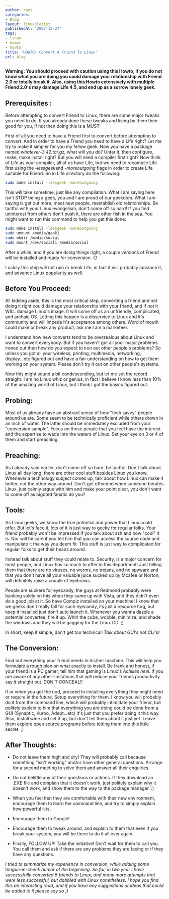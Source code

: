 ```yaml
---
author: rami
categories:
- Blog
layout: linuxologist
publishedAt: '2007-12-27'
tags:
- linux
- humor
- howto
title: 'HOWTO: Convert A Friend To Linux'
url: blog
---
```


**Warning: You should proceed with caution using this Howto, if you do not know what you are doing you could damage your relationship with Friend 2.0 or totally break it. Also, using this Howto extensively with multiple Friend 2.0's may damage Life 4.5, and end up as a sorrow lonely geek.**

## Prerequisites :

Before attempting to convert Friend to Linux, there are some major tweaks you need to do. If you already done these tweaks and living by them then good for you, if not then doing this is a MUST:

First of all you need to have a Friend first to convert before attempting to convert. And in order to have a Friend you need to have a Life right? Let me try to make it simpler for you my fellow geek: Now you have a package named *whatever-3.42.tar.gz,* what will you do? Untar it, then configure, make, make install right? But you will need a compiler first right? Now think of Life as your compiler, all of us have Life, but we need to recompile Life first using the *-lessgeek*and *-moreoutgoing* flags in order to create Life suitable for Friend. So in Life directory do the following: 
  

```bash
sudo make install -lessgeek -moreoutgoing
```

This will take sometime, just like any compilation. What I am saying here isn't STOP being a geek, you and I are proud of our geekdom. What I am saying is get out more, meet new people, reestablish old relationships. Be tactful with your Linux evangelism, don't come off so hard! If you find uninterest from others don't push it, there are other fish in the sea. You might want to run this command to help you get this done:

```bash
sudo make install -lessgeek -moreoutgoing
sudo umount /media/geek1 
sudo mkdir /media/social
sudo mount /dev/social1 /media/social
```

After a while, and if you are doing things right, a couple versions of Friend will be installed and ready for conversion. :D

Luckily this step will not ruin or break Life, in fact it will probably advance it, and advance Linux popularity as well.  

## Before You Proceed:

All kidding aside, this is the most critical step, converting a friend and not doing it right could damage your relationship with your friend, and if not it WILL damage Linux's image. It will come off as an unfriendly, complicated, and archaic OS. Letting this happen is a disservice to Linux and it's community and will impede it's acceptance among others. Word of mouth could make or break any product, ask me I am a marketeer.

I understand how new converts tend to be overzealous about Linux and want to convert everybody. But if you haven't got all your major problems ironed out then how do you expect to iron out other people's problems? So unless you got all your wireless, printing, multimedia, networking, display...etc figured out and have a fair understanding on how to get them working on your system. Please don't try it out on other people's systems.

Now this might sound a bit condescending, but let me set the record straight. I am no Linux whiz or genius, in fact I believe I know less than 10% of the amazing world of Linux, but I think I got the basics figured out.

## Probing:

Most of us already have an abstract sense of how "tech savvy" people around us are. Some seem to be technically proficient while others drown in an inch of water. The latter should be immediately excluded from your "conversion sample". Focus on those people that you feel have the interest and the expertise to wade into the waters of Linux. Set your eye on 3 or 4 of them and start preaching.

## Preaching:

As I already said earlier, don't come off so hard, be tactful. Don't talk about Linux all day long, there are other cool stuff besides Linux you know. Whenever a technology subject comes up, talk about how Linux can make it better, not the other way around. Don't get offended when someone berates Linux, just calmly argue with him and make your point clear, you don't want to come off as bigoted fanatic do you?

## Tools:

As Linux geeks, we know the true potential and power that Linux could offer. But let's face it, lots of it is just way to geeky for regular folks. Your friend probably won't be impressed if you talk about ssh and how "cool" it is. Nor will he care if you tell him that you can access the source code and manipulate it the way you deem fit. This stuff is just way to complicated for regular folks to get their heads around.

Instead talk about stuff they could relate to. Security, is a major concern for most people, and Linux has so much to offer in this department! Just telling them that there are no viruses, no worms, no trojans, and no spyware and that you don't have all your valuable juice sucked up by Mcafee or Norton, will definitely raise a couple of eyebrows.

People are suckers for eyecandy, the guys at Redmond probably were banking solely on this when they came up with Vista, and they didn't even do a good job at it. So have Compiz installed on your machine! I know that we geeks don't really fall for such eyecandy, its just a resource hog, but keep it installed just don't auto launch it. Whenever you wanna dazzle a potential convertee, fire it up. Whirl the cube, wobble, minimize, and shade the windows and they will be gagging for the Linux CD. ;)

In short, keep it simple, don't get too technical! *Talk about GUI's not CLI's!*


## The Conversion:

Find out everything your friend needs in his/her machine. This will help you formulate a rough plan on what exactly to install. Be frank and honest, if your friend is a PC gamer, tell him that gaming is Linux's *Achilles heel*. If you are aware of any other limitations that will reduce your friends productivity say it straight out. DON'T CONCEAL!!

If or when you get the nod, proceed to installing everything they might need or require in the future. Setup everything for them. I know you will probably do it from the command line, which will probably intimidate your friend, but politely explain to him that everything you are doing could be done from a GUI (Synaptic, Kuroo, Adept...etc) it's just that you prefer doing it this way. Also, install wine and set it up, but don't tell them about it just yet. Leave them explore open source programs before letting them into this little secret. ;)

## After Thoughts:

- Do not leave them high and dry! They will probably call because something "isn't working" and/or have other general questions. Arrange for a second meeting to solve them and answer all their enquiries.

- Do not belittle any of their questions or actions. If they download an .EXE file and complain that it doesn't work, just politely explain why it doesn't work, and show them to the way to the package manager. :)

- When you feel that they are comfortable with their new environment, encourage them to learn the command line, and try to simply explain how powerful it is.

- Encourage them to Google!

- Encourage them to tweak around, and explain to them that even if you break your system, you will be there to do it all over again.

- Finally, FOLLOW UP! Take the initiative! Don't wait for them to call you. You call them and ask if there are any problems they are facing or if they have any questions.

*I tried to summarize my experience in conversion, while adding some tongue-in-cheek humor at the beginning. So far, in two year I have successfully converted 6 friends to Linux, and many more attempts that were less successful, but dabbled with Linux nonetheless. I hope you find this an interesting read, and if you have any suggestions or ideas that could be added to it please say so ;)*
